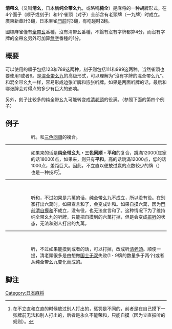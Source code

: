 {{noteTA
|G1=MA}}
'''清帶幺'''（又叫'''清幺'''，日本稱'''纯全带幺九'''，或略稱'''純全'''）是麻将的一种胡牌形式。在4个面子（顺子或刻子）和1个雀頭（对子）全部含有老頭牌（一九牌）时成立。廣東新章計3翻，日本麻雀[[門前清|門前]]时3翻，有吃碰时2翻。

國標麻雀僅有[[全帶幺|全帶幺]]番種，沒有清带幺番種，不論有沒有字牌都算4分，而沒有字牌的全帶幺另外可加算[[無字|無字]]番種的1分。

== 概要 ==
可以使用的順子包括123和789这两种，刻子则包括111和999这两种。当然雀頭也要使用1或者9。是[[混全带幺九|混全带幺九]]的高级形式，可以理解为“沒有字牌的混全帶么九”。和混全带幺九一样，容易形成边张听牌和嵌张听牌。如果是两面听牌的话，最后和哪张牌会对得点的多少有巨大的影响。

另外，刻子比较多的纯全带幺九可能转变成[[清老頭|清老頭]]的役满。（参照下面的第四个例子）

== 例子 ==

: {{牌画|一萬}}{{牌画|二萬}}{{牌画|一索}}{{牌画|二索}}{{牌画|三索}}{{牌画|一筒}}{{牌画|二筒}}{{牌画|三筒}}{{牌画|九索}}{{牌画|九索}}{{牌画|七萬}}{{牌画|八萬}}{{牌画|九萬}}

:: 听{{牌画|三萬}}。和[[三色同順|三色同順]]的複合。
----

: {{牌画|一萬}}{{牌画|二萬}}{{牌画|三萬}}{{牌画|一索}}{{牌画|二索}}{{牌画|三索}}{{牌画|二筒}}{{牌画|三筒}}{{牌画|九索}}{{牌画|九索}}{{牌画|七萬}}{{牌画|八萬}}{{牌画|九萬}}

:: 如果来{{牌画|一筒}}的话是'''纯全带幺九・三色同顺・平和'''的复合，跳滿12000(庄家的话18000)点，如果来{{牌画|四筒}}，则只有'''平和'''。高的话跳滿12000点，低的话1000点，差距巨大。因此，不立直以便放过赢的点数较少的牌（{{牌画|四筒}}）也是一种技巧<ref>在不立直和立直的时候放过别人打出的{{牌画|四筒}}，惩罚是不同的，前者是在自己摸下一张牌前无法和别人打出的{{牌画|一筒}}，后者是永久不能荣和，只能自摸（因为立直振听的规则）。</ref>。
----

: {{牌画|一萬}}{{牌画|二萬}}{{牌画|三萬}}{{牌画|九筒}}{{牌画|九筒}}{{牌画|九筒}}{{牌画|九索}}{{牌画|九索}}{{牌画|七萬}}{{牌画|八萬}}   {{牌画|一索|横}}{{牌画|二索}}{{牌画|三索}}

:: 听{{牌画|六萬}}和{{牌画|九萬}}，不过如果是六萬的话，纯全带幺九不成立，所以没有役。在别家打出六萬时，如果宣言和了，会变成诈和。如果自摸六萬，因为[[門前清自摸和|門前清自摸和]]不成立，没有役，也无法宣言和了。这种情况下为了维持纯全带幺九的听牌，只能把自摸到的六萬打掉，但是会变成[[日本麻将规则#振听|振听]]的状态，无法和别人打出的九萬。
----

: {{牌画|一萬}}{{牌画|一萬}}{{牌画|一萬}}{{牌画|一筒}}{{牌画|一筒}}{{牌画|一筒}}{{牌画|九索}}{{牌画|九索}}{{牌画|八萬}}{{牌画|九萬}}   {{牌画|九筒}}{{牌画|九筒|横}}{{牌画|九筒}}

:: 听{{牌画|七萬}}，不过如果能摸到{{牌画|九萬}}或者{{牌画|九索}}的话，可以打掉{{牌画|八萬}}，改成听[[清老頭|清老頭]]。顺便一提，清老頭很多是由想做[[十三幺|国士无双]]失败(1・9牌的数量多于两个)或者从纯全带幺九变化而成的。

== 脚注 ==
<references />
{{日本麻将}}

[[Category:日本麻将|Category:日本麻将]]